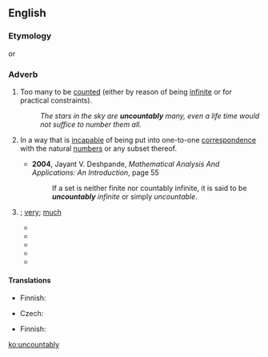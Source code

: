 ==English==

===Etymology===
{{suffix|uncountable|ly}} or {{prefix|un|countably}}

===Adverb===
{{en-adv|-}}

# Too many to be [[count]]ed (either by reason of being [[infinite]] or for practical constraints).
#: ''The stars in the sky are '''uncountably''' many, even a life time would not suffice to number them all.''
# {{mathematics}} In a way that is [[incapable]] of being put into one-to-one [[correspondence]] with the natural [[number]]s or any subset thereof.
#* '''2004''', Jayant V. Deshpande, ''Mathematical Analysis And Applications: An Introduction'', page 55
#*: If a set is neither finite nor countably infinite, it is said to be '''''uncountably''' infinite'' or simply ''uncountable''.
# {{non-gloss definition|Used as a general intensifier of amounts and quantities}}; [[very]]; [[much]]
#* {{quote-news|title=Systems Easily Tripped in Error Bring Death in a Lake, Warning Us of...|work=Los Angeles Times|date=Jul 6|year=1988|passage=And the dimensions of death that can result from such systems tripped in error, or through misperceptions of reality, are '''uncountably''' greater than those}}
#* {{quote-news|title=Unplugging A Diverse Bit Of Cable TV|work=New York Times|date=Sep 20|year=1990|passage=a host of other producers fear that a vital link to New York's '''uncountably''' diverse populations is about to be cut.}}
#* {{quote-news|title=Vapors And Serenity|work=Newsweek|date=Dec 29|year=1997|passage=And the memory of man runneth not to a year when there was an episode of disproportion comparable to the planet-wide vapors occasioned by one of the year's '''uncountably''' numerous automobile accidents, this one in Paris.}}
#* {{quote-book|section=Orality in Politics|title=Technology, Literacy and the Evolution of Society|page=185|author=Geoffrey Hawthorn|coauthors=David R. Olson, Michael Cole, editors|year=2006|passage=and the sheer quantity of material is '''uncountably''' greater}}
#* {{quote-news|title=Hippie and redneck show is equal parts insane, inane|work=Boston Globe|date=Jan 17|year=2007|passage=Stories of road travel in the United States have taken '''uncountably''' many forms, from John Steinbeck's "Travels With Charley" and Jack Kerouac's "On the Road" to "Little Miss Sunshine".}}

====Translations====
{{trans-top|too many to be counted}}
* Finnish: {{t-|fi|lukemattoman}}
{{trans-mid}}
{{trans-bottom}}

{{trans-top|in mathematics}}
* Czech: {{t-|cs|nespočetně}}
{{trans-mid}}
* Finnish: {{t-|fi|numeroitumattomasti}}
{{trans-bottom}}

[[ko:uncountably]]